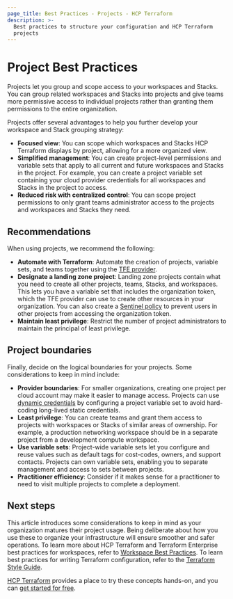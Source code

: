 ```yaml
---
page_title: Best Practices - Projects - HCP Terraform
description: >-
  Best practices to structure your configuration and HCP Terraform
  projects
---
```


# Project Best Practices

Projects let you group and scope access to your workspaces<!-- BEGIN: TFC:only name:stacks-tfe --> and Stacks<!-- END: TFC:only name:stacks-tfe -->. You can group related  workspaces <!-- BEGIN: TFC:only name:stacks-tfe -->and Stacks <!-- END: TFC:only name:stacks-tfe -->into projects and give teams more permissive access to individual projects rather than granting them permissions to the entire organization.

Projects offer several advantages to help you further develop your workspace <!-- BEGIN: TFC:only name:stacks-tfe --> and Stack<!-- END: TFC:only name:stacks-tfe --> grouping strategy:

- **Focused view**: You can scope which workspaces <!-- BEGIN: TFC:only name:stacks-tfe --> and Stacks<!-- END: TFC:only name:stacks-tfe --> HCP Terraform displays by project, allowing for a more organized view.
- **Simplified management**: You can create project-level permissions and variable sets that apply to all current and future workspaces <!-- BEGIN: TFC:only name:stacks-tfe -->and Stacks <!-- END: TFC:only name:stacks-tfe -->in the project. For example, you can create a project variable set containing your cloud provider credentials for all workspaces<!-- BEGIN: TFC:only name:stacks-tfe --> and Stacks<!-- END: TFC:only name:stacks-tfe --> in the project to access.
- **Reduced risk with centralized control**: You can scope project permissions to only grant teams administrator access to the projects and workspaces<!-- BEGIN: TFC:only name:stacks-tfe --> and Stacks<!-- END: TFC:only name:stacks-tfe --> they need.

## Recommendations

When using projects, we recommend the following:

- **Automate with Terraform**: Automate the creation of projects, variable sets, and teams together using the [TFE provider](https://registry.terraform.io/providers/hashicorp/tfe/latest/docs).
- **Designate a landing zone project**: Landing zone projects contain what you need to create all other projects, teams, <!-- BEGIN: TFC:only name:stacks-tfe --> Stacks,<!-- END: TFC:only name:stacks-tfe --> and workspaces. This lets you have a variable set that includes the organization token, which the TFE provider can use to create other resources in your organization. You can also create a [Sentinel policy](/terraform/cloud-docs/policy-enforcement) to prevent users in other projects from accessing the organization token.
- **Maintain least privilege**: Restrict the number of project administrators to maintain the principal of least privilege.

## Project boundaries

Finally, decide on the logical boundaries for your projects. Some considerations to keep in mind include:

- **Provider boundaries**: For smaller organizations, creating one project per cloud account may make it easier to manage access. Projects can use [dynamic credentials](/terraform/tutorials/cloud/dynamic-credentials) by configuring a project variable set to avoid hard-coding long-lived static credentials.
- **Least privilege**: You can create teams and grant them access to projects with workspaces <!-- BEGIN: TFC:only name:stacks-tfe --> or Stacks<!-- END: TFC:only name:stacks-tfe --> of similar areas of ownership. For example, a production networking workspace should be in a separate project from a development compute workspace.
- **Use variable sets**: Project-wide variable sets let you configure and reuse values such as default tags for cost-codes, owners, and support contacts. Projects can own variable sets, enabling you to separate management and access to sets between projects.
- **Practitioner efficiency**: Consider if it makes sense for a practitioner to need to visit multiple projects to complete a deployment.

## Next steps

This article introduces some considerations to keep in mind as your organization matures their project usage. Being deliberate about how you use these to organize your infrastructure will ensure smoother and safer operations. To learn more about HCP Terraform and Terraform Enterprise best practices for workspaces, refer to [Workspace Best Practices](/terraform/cloud-docs/workspaces/best-practices). To learn best practices for writing Terraform configuration, refer to the [Terraform Style Guide](/terraform/language/style).

[HCP Terraform](/terraform/tutorials/cloud-get-started) provides a place to try these concepts hands-on, and you can [get started for free](https://app.terraform.io/public/signup/account).
